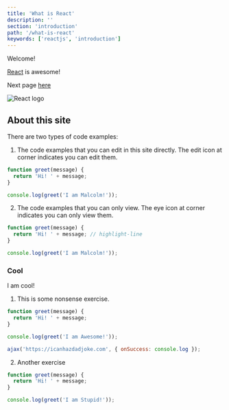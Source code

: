 ```yaml
---
title: 'What is React'
description: ''
section: 'introduction'
path: '/what-is-react'
keywords: ['reactjs', 'introduction']
---
```


Welcome!

[React](https://reactjs.org/) is awesome!

Next page [here](/cra)

![React logo](react-logo.png)

## About this site

There are two types of code examples:

1. The code examples that you can edit in this site directly. The edit icon at corner indicates you can edit them.

```js live fileName=some.js
function greet(message) {
  return 'Hi! ' + message;
}

console.log(greet('I am Malcolm!'));
```

2. The code examples that you can only view. The eye icon at corner indicates you can only view them.

```js
function greet(message) {
  return 'Hi! ' + message; // highlight-line
}

console.log(greet('I am Malcolm!'));
```

### Cool

I am cool!

<Exercise>

1. This is some nonsense exercise.

```js live
function greet(message) {
  return 'Hi! ' + message;
}

console.log(greet('I am Awesome!'));

ajax('https://icanhazdadjoke.com', { onSuccess: console.log });
```

2. Another exercise

```js live
function greet(message) {
  return 'Hi! ' + message;
}

console.log(greet('I am Stupid!'));
```

</Exercise>
